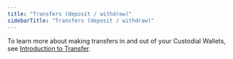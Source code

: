 ```yaml
---
title: "Transfers (deposit / withdraw)"
sidebarTitle: "Transfers (deposit / withdraw)"
---
```


To learn more about making transfers in and out of your Custodial Wallets, see [Introduction to Transfer](/cn/portal/transfers/introduction).

